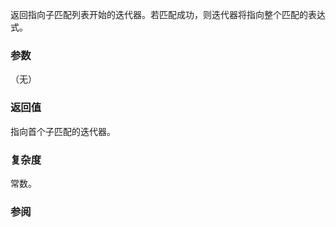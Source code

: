 {{cpp/regex/match_results/title|begin|cbegin}}
{{cpp/regex/match_results/navbar}}
{{dcl begin}}
{{dcl|since=c++11|
iterator begin() noexcept;
}}
{{dcl|since=c++11|
const_iterator begin() const noexcept;
}}
{{dcl|since=c++11|
const_iterator cbegin() const noexcept;
}}
{{dcl end}}

返回指向子匹配列表开始的迭代器。若匹配成功，则迭代器将指向整个匹配的表达式。

===参数===
（无）

===返回值===
指向首个子匹配的迭代器。

===复杂度===
常数。

===参阅===
{{dsc begin}}
{{dsc inc|cpp/regex/match_results/dsc end}}
{{dsc end}}

{{langlinks|de|en|es|fr|it|ja|pt|ru}}